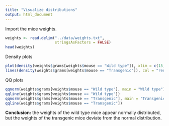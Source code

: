 ```yaml
---
title: "Visualize distributions"
output: html_document
---
```


Import the mice weights.

```r
weights <- read.delim("../data/weights.txt",
                      stringsAsFactors = FALSE)
head(weights)
```

Density plots

```r
plot(density(weights$grams[weights$mouse == "Wild type"]), xlim = c(15, 30))
lines(density(weights$grams[weights$mouse == "Transgenic"]), col = "red")
```

QQ plots

```r
qqnorm(weights$grams[weights$mouse == "Wild type"], main = "Wild type")
qqline(weights$grams[weights$mouse == "Wild type"])
qqnorm(weights$grams[weights$mouse == "Transgenic"], main = "Transgenic")
qqline(weights$grams[weights$mouse == "Transgenic"])
```

**Conclusion:** the weights of the wild type mice appear normally distributed,
but the weights of the transgenic mice deviate from the normal distribution.
